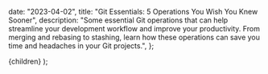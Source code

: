 
  date: "2023-04-02",
  title: "Git Essentials: 5 Operations You Wish You Knew Sooner",
  description:
    "Some essential Git operations that can help streamline your development workflow and improve your productivity. From merging and rebasing to stashing, learn how these operations can save you time and headaches in your Git projects.",
};

  <ArticleLayout metadata={metadata}>{children}</ArticleLayout>
);
